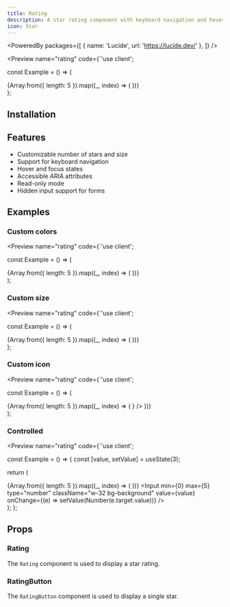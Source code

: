 ```yaml
---
title: Rating
description: A star rating component with keyboard navigation and hover effects.
icon: Star
---
```


<PoweredBy packages={[
  { name: 'Lucide', url: 'https://lucide.dev/' },
]} />

<Preview name="rating" code={`'use client';


const Example = () => (
  <div className="flex w-full h-screen items-center justify-center gap-4">
    <Rating defaultValue={3}>
      {Array.from({ length: 5 }).map((_, index) => (
        <RatingButton key={index} />
      ))}
    </Rating>
  </div>
);


## Installation

<Installer packageName="rating" />

## Features

- Customizable number of stars and size
- Support for keyboard navigation
- Hover and focus states
- Accessible ARIA attributes
- Read-only mode
- Hidden input support for forms

## Examples

### Custom colors

<Preview name="rating" code={`'use client';


const Example = () => (
  <div className="flex w-full h-screen items-center justify-center gap-4">
    <Rating defaultValue={3}>
      {Array.from({ length: 5 }).map((_, index) => (
        <RatingButton key={index} className="text-yellow-500" />
      ))}
    </Rating>
  </div>
);


### Custom size

<Preview name="rating" code={`'use client';


const Example = () => (
  <div className="flex w-full h-screen items-center justify-center gap-4">
    <Rating defaultValue={3}>
      {Array.from({ length: 5 }).map((_, index) => (
        <RatingButton key={index} size={30} />
      ))}
    </Rating>
  </div>
);


### Custom icon

<Preview name="rating" code={`'use client';


const Example = () => (
  <div className="flex w-full h-screen items-center justify-center gap-4">
    <Rating defaultValue={3}>
      {Array.from({ length: 5 }).map((_, index) => (
        <RatingButton key={index} icon={<HeartIcon />} />
      ))}
    </Rating>
  </div>
);


### Controlled

<Preview name="rating" code={`'use client';


const Example = () => {
  const [value, setValue] = useState(3);

  return (
    <div className="flex flex-col w-full h-screen items-center justify-center gap-4 p-8 bg-secondary">
      <Rating value={value} onValueChange={setValue}>
        {Array.from({ length: 5 }).map((_, index) => (
          <RatingButton key={index} />
        ))}
      </Rating>
      <Input min={0} max={5} type="number" className="w-32 bg-background" value={value} onChange={(e) => setValue(Number(e.target.value))} />
    </div>
  );
};


## Props

### Rating

The `Rating` component is used to display a star rating.

<AutoTypeTable path="node_modules/@repo/rating/index.tsx" name="RatingProps" />

### RatingButton

The `RatingButton` component is used to display a single star.

<AutoTypeTable path="node_modules/@repo/rating/index.tsx" name="RatingButtonProps" />
